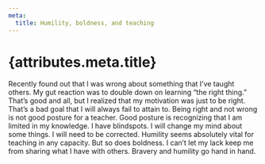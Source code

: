 ```yaml
---
meta:
  title: Humility, boldness, and teaching
---
```


# {attributes.meta.title}

Recently found out that I was wrong about something that I’ve taught others. My gut reaction was to double down on learning “the right thing.” That’s good and all, but I realized that my motivation was just to be right. That’s a bad goal that I will always fail to attain to. Being right and not wrong is not good posture for a teacher. Good posture is recognizing that I am limited in my knowledge. I have blindspots. I will change my mind about some things. I will need to be corrected. Humility seems absolutely vital for teaching in any capacity. But so does boldness. I can’t let my lack keep me from sharing what I have with others. Bravery and humility go hand in hand.
